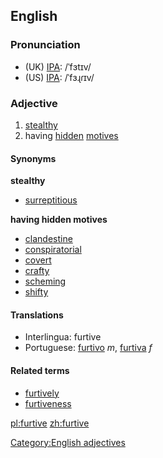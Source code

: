 ==English==

===Pronunciation===
*(UK) [[IPA]]: /ˈfɜtɪv/
*(US) [[IPA]]: /ˈfɜɻɾɪv/

===Adjective===
{{en-ad|furtive}}
# [[stealthy]]
# having [[hidden]] [[motive]]s
====Synonyms====
'''stealthy'''
*[[surreptitious]]
'''having hidden motives'''
*[[clandestine]]
*[[conspiratorial]]
*[[covert]]
*[[crafty]]
*[[scheming]]
*[[shifty]]

====Translations====
*Interlingua: furtive
*Portuguese: [[furtivo]] ''m'', [[furtiva]] ''f''

====Related terms====
* [[furtively]]
* [[furtiveness]]

[[Category:English adjectives]]

[[pl:furtive]]
[[zh:furtive]]